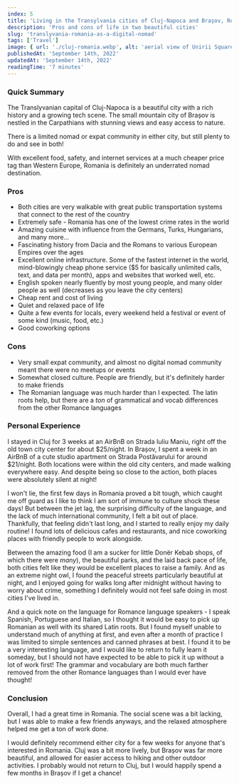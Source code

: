 ```yaml
---
index: 5
title: 'Living in the Transylvania cities of Cluj-Napoca and Brașov, Romania as a Digital Nomad'
description: 'Pros and cons of life in two beautiful cities'
slug: 'translyvania-romania-as-a-digital-nomad'
tags: ['Travel']
image: { url: './cluj-romania.webp', alt: 'aerial view of Unirii Square in the center of the old city center of Cluj' }
publishedAt: 'September 14th, 2022'
updatedAt: 'September 14th, 2022'
readingTime: '7 minutes'
---
```


### Quick Summary

The Translyvanian capital of Cluj-Napoca is a beautiful city with a rich history and a growing tech scene. The small mountain city of Brașov is nestled in the Carpathians with stunning views and easy access to nature.

There is a limited nomad or expat community in either city, but still plenty to do and see in both!

With excellent food, safety, and internet services at a much cheaper price tag than Western Europe, Romania is definitely an underrated nomad destination.

### Pros

-  Both cities are very walkable with great public transportation systems that connect to the rest of the country
-  Extremely safe - Romania has one of the lowest crime rates in the world
-  Amazing cuisine with influence from the Germans, Turks, Hungarians, and many more...
-  Fascinating history from Dacia and the Romans to various European Empires over the ages
-  Excellent online infrastructure. Some of the fastest internet in the world, mind-blowingly cheap phone service ($5 for basically unlimited calls, text, and data per month), apps and websites that worked well, etc.
-  English spoken nearly fluently by most young people, and many older people as well (decreases as you leave the city centers)
-  Cheap rent and cost of living
-  Quiet and relaxed pace of life
-  Quite a few events for locals, every weekend held a festival or event of some kind (music, food, etc.)
-  Good coworking options

### Cons

-  Very small expat community, and almost no digital nomad community meant there were no meetups or events
-  Somewhat closed culture. People are friendly, but it's definitely harder to make friends
-  The Romanian language was much harder than I expected. The latin roots help, but there are a _ton_ of grammatical and vocab differences from the other Romance languages

### Personal Experience

I stayed in Cluj for 3 weeks at an AirBnB on Strada Iuliu Maniu, right off the old town city center for about $25/night. In Brașov, I spent a week in an AirBnB of a cute studio apartment on Strada Postăvarului for around $21/night. Both locations were within the old city centers, and made walking everywhere easy. And despite being so close to the action, both places were absolutely silent at night!

I won't lie, the first few days in Romania proved a bit tough, which caught me off guard as I like to think I am sort of immune to culture shock these days! But between the jet lag, the surprising difficulty of the language, and the lack of much international community, I felt a bit out of place. Thankfully, that feeling didn't last long, and I started to really enjoy my daily routine! I found lots of delicious cafes and restaurants, and nice coworking places with friendly people to work alongside.

Between the amazing food (I am a sucker for little Donër Kebab shops, of which there were _many_), the beautiful parks, and the laid back pace of life, both cities felt like they would be excellent places to raise a family. And as an extreme night owl, I found the peaceful streets particularly beautiful at night, and I enjoyed going for walks long after midnight without having to worry about crime, something I definitely would not feel safe doing in most cities I've lived in.

And a quick note on the language for Romance language speakers - I speak Spanish, Portuguese and Italian, so I thought it would be easy to pick up Romanian as well with its shared Latin roots. But I found myself unable to understand much of anything at first, and even after a month of practice I was limited to simple sentences and canned phrases at best. I found it to be a very interesting language, and I would like to return to fully learn it someday, but I should not have expected to be able to pick it up without a lot of work first! The grammar and vocabulary are both much farther removed from the other Romance languages than I would ever have thought!

### Conclusion

Overall, I had a great time in Romania. The social scene was a bit lacking, but I was able to make a few friends anyways, and the relaxed atmosphere helped me get a ton of work done.

I would definitely recommend either city for a few weeks for anyone that's interested in Romania. Cluj was a bit more lively, but Brașov was far more beautiful, and allowed for easier access to hiking and other outdoor activities. I probably would not return to Cluj, but I would happily spend a few months in Brașov if I get a chance!
